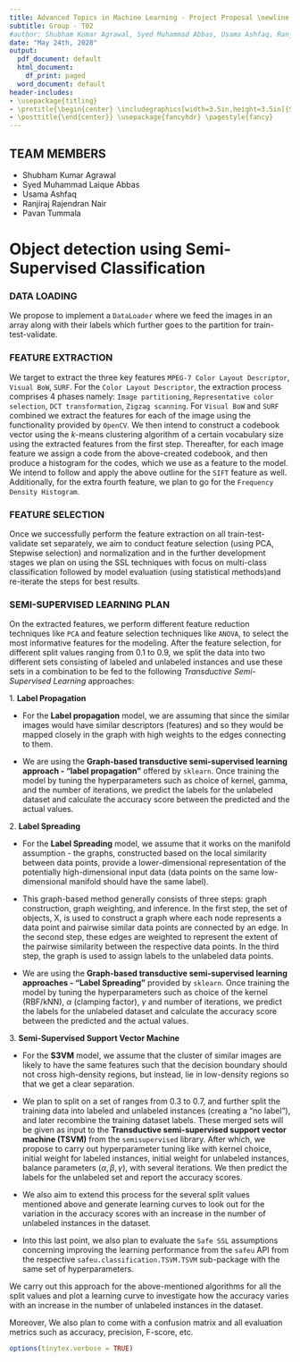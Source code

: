 ---
title: Advanced Topics in Machine Learning - Project Proposal \newline    (Extended proposal with Semi-Supervised Learning strategy) \newline "Object detection using Semi-Supervised Classification"
subtitle: Group - T02
#author: Shubham Kumar Agrawal, Syed Muhammad Abbas, Usama Ashfaq, Ranjiraj Rajendran Nair, Pavan Tummala
date: "May 24th, 2020"
output:
  pdf_document: default
  html_document:
    df_print: paged
  word_document: default
header-includes:
- \usepackage{titling}
- \pretitle{\begin{center} \includegraphics[width=3.5in,height=3.5in]{Signet_INF_3.jpg}\LARGE\\}
- \posttitle{\end{center}} \usepackage{fancyhdr} \pagestyle{fancy} 
---

## TEAM MEMBERS 
* Shubham Kumar Agrawal
* Syed Muhammad Laique Abbas
* Usama Ashfaq
* Ranjiraj Rajendran Nair
* Pavan Tummala

# **Object detection using Semi-Supervised Classification**

### DATA LOADING

We propose to implement a `DataLoader` where we feed the images in an array along with their labels which further goes to the partition for train-test-validate.

### FEATURE EXTRACTION

We target to extract the three key features `MPEG-7 Color Layout Descriptor`, `Visual BoW`, `SURF`. For the `Color Layout Descriptor`, the extraction process comprises 4 phases namely: `Image partitioning`, `Representative color selection`, `DCT transformation`, `Zigzag scanning`. For `Visual BoW` and `SURF` combined we extract the features for each of the image using the functionality provided by `OpenCV`. We then intend to construct a codebook vector using the _k_-means clustering algorithm of a certain vocabulary size using the extracted features from the first step. Thereafter, for each image feature we assign a code from the above-created codebook, and then produce a histogram for the codes, which we use as a feature to the model. We intend to follow and apply the above outline for the `SIFT` feature as well. Additionally, for the extra fourth feature, we plan to go for the `Frequency Density Histogram`.  

### FEATURE SELECTION

Once we successfully perform the feature extraction on all train-test-validate set separately, we aim to conduct feature selection (using PCA, Stepwise selection) and normalization and in the further development stages we plan on using the SSL techniques with focus on multi-class classification followed by model evaluation (using statistical methods)and re-iterate the steps for best results.

\newpage

### SEMI-SUPERVISED LEARNING PLAN

On the extracted features, we perform different feature reduction techniques like `PCA` and feature selection techniques like `ANOVA`, to select the most informative features for the modeling. After the feature selection, for different split values ranging from 0.1 to 0.9, we split the data into two different sets consisting of labeled and unlabeled instances and use these sets in a combination to be fed to the following _Transductive Semi-Supervised Learning_ approaches:

1\. __Label Propagation__

- For the __Label propagation__ model, we are assuming that since the similar images would have similar descriptors (features) and so they would be mapped closely in the graph with high weights to the edges connecting to them.

- We are using the __Graph-based transductive semi-supervised learning approach - "label propagation"__ offered by `sklearn`. Once training the model by tuning the hyperparameters such as choice of kernel, gamma, and the number of iterations, we predict the labels for the unlabeled dataset and calculate the accuracy score between the predicted and the actual values. 


2\. __Label Spreading__

- For the __Label Spreading__ model, we assume that it works on the manifold assumption - the graphs, constructed based on the local similarity between data points, provide a lower-dimensional representation of the potentially high-dimensional input data (data points on the same low-dimensional manifold should have the same label).
 
- This graph-based method generally consists of three steps: graph construction, graph weighting, and inference. In the first step, the set of objects, X, is used to construct a graph where each node represents a data point and pairwise similar data points are connected by an edge. In the second step, these edges are weighted to represent the extent of the pairwise similarity between the respective data points. In the third step, the graph is used to assign labels to the unlabeled data points. 

- We are using the __Graph-based transductive semi-supervised learning approaches - "Label Spreading"__ provided by `sklearn`. Once training the model by tuning the hyperparameters such as choice of the kernel (RBF/kNN), $\alpha$ (clamping factor), $\gamma$ and number of iterations, we predict the labels for the unlabeled dataset and calculate the accuracy score between the predicted and the actual values. 


3\. __Semi-Supervised Support Vector Machine__

- For the __S3VM__ model, we assume that the cluster of similar images are likely to have the same features such that the decision boundary should not cross high-density regions, but instead, lie in low-density regions so that we get a clear separation.

- We plan to split on a set of ranges from 0.3 to 0.7, and further split the training data into labeled and unlabeled instances (creating a "no label"), and later recombine the training dataset labels. These merged sets will be given as input to the __Transductive semi-supervised support vector machine (TSVM)__ from the `semisupervised` library. After which, we propose to carry out hyperparameter tuning like with kernel choice, initial weight for labeled instances, initial weight for unlabeled instances, balance parameters ($\alpha, \beta, \gamma$), with several iterations. We then predict the labels for the unlabeled set and report the accuracy scores. 

- We also aim to extend this process for the several split values mentioned above and generate learning curves to look out for the variation in the accuracy scores with an increase in the number of unlabeled instances in the dataset. 

- Into this last point, we also plan to evaluate the `Safe SSL` assumptions concerning improving the learning performance from the `safeu` API from the respective `safeu.classification.TSVM.TSVM` sub-package with the same set of hyperparameters.

We carry out this approach for the above-mentioned algorithms for all the split values and plot a learning curve to investigate how the accuracy varies with an increase in the number of unlabeled instances in the dataset.

Moreover, We also plan to come with a confusion matrix and all evaluation metrics such as accuracy, precision, F-score, etc.

```{r, include=FALSE}
options(tinytex.verbose = TRUE)
```
